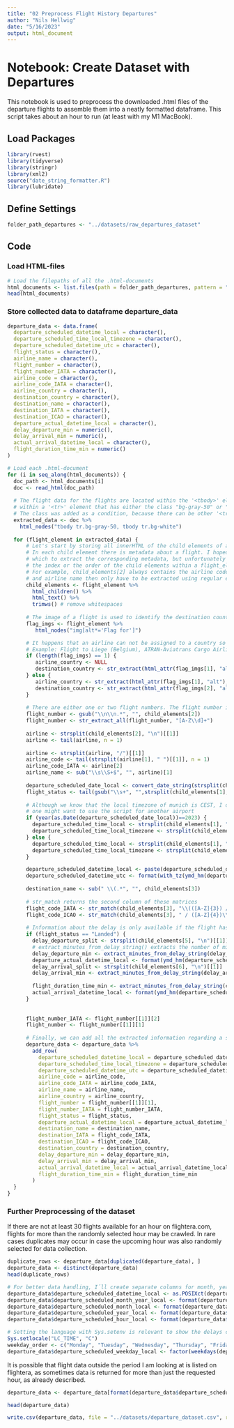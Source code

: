 ```yaml
---
title: "02 Preprocess Flight History Departures"
author: "Nils Hellwig"
date: "5/16/2023"
output: html_document
---
```


# Notebook: Create Dataset with Departures

This notebook is used to preprocess the downloaded .html files of the departure flights to assemble them into a neatly formatted dataframe. This script takes about an hour to run (at least with my M1 MacBook).

## Load Packages

```r
library(rvest)
library(tidyverse)
library(stringr)
library(xml2)
source("date_string_formatter.R")
library(lubridate)
```

## Define Settings

```r
folder_path_departures <- "../datasets/raw_departures_dataset"
```

## Code

### Load HTML-files

```r
# Load the filepaths of all the .html-documents
html_documents <- list.files(path = folder_path_departures, pattern = "\\.html$", full.names = TRUE)
head(html_documents)
```

### Store collected data to dataframe departure_data

```r
departure_data <- data.frame(
  departure_scheduled_datetime_local = character(),
  departure_scheduled_time_local_timezone = character(),
  departure_scheduled_datetime_utc = character(),
  flight_status = character(),
  airline_name = character(),
  flight_number = character(),
  flight_number_IATA = character(),
  airline_code = character(),
  airline_code_IATA = character(),
  airline_country = character(),
  destination_country = character(),
  destination_name = character(),
  destination_IATA = character(),
  destination_ICAO = character(),
  departure_actual_datetime_local = character(),
  delay_departure_min = numeric(),
  delay_arrival_min = numeric(),
  actual_arrival_datetime_local = character(),
  flight_duration_time_min = numeric()
)
```

```r
# Load each .html-document
for (i in seq_along(html_documents)) {
  doc_path <- html_documents[i]
  doc <- read_html(doc_path)
  
  # The flight data for the flights are located within the '<tbody>' element. Each flight is 
  # within a '<tr>' element that has either the class "bg-gray-50" or "bg-white". 
  # The class was added as a condition, because there can be other '<tr>' elements within the <tbody> element, but they do not contain flight data.
  extracted_data <- doc %>%
    html_nodes("tbody tr.bg-gray-50, tbody tr.bg-white")
  
  for (flight_element in extracted_data) {
      # Let's start by storing all innerHTML of the child elements of a flight's flight_element.
      # In each child element there is metadata about a flight. I hoped that each child element would have an id/class with 
      # which to extract the corresponding metadata, but unfortunately this was not the case. However, I noticed that 
      # the index or the order of the child elements within a flight_element is sufficient to know which child element contains which information. 
      # For example, child_elements[2] always contains the airline code and airline name for each flight. airline code 
      # and airline name then only have to be extracted using regular expressions.
      child_elements <- flight_element %>%
        html_children() %>%
        html_text() %>%
        trimws() # remove whitespaces
      
      # The image of a flight is used to identify the destination country / airline country      
      flag_imgs <- flight_element %>%
         html_nodes("img[alt*='Flag for']")

      # It happens that an airline can not be assigned to a country so that there's no flag icon.
      # Example: Flight to Liege (Belgium), ATRAN-Aviatrans Cargo Airlines, see here: https://www.flightera.net/en/airport/Munich/EDDM/departure/2017-12-13%2022_00?
      if (length(flag_imgs) == 1) {
         airline_country <- NULL
         destination_country <- str_extract(html_attr(flag_imgs[1], "alt"), "(?<=Flag for ).*")
      } else {
         airline_country <- str_extract(html_attr(flag_imgs[1], "alt"), "(?<=Flag for ).*")
         destination_country <- str_extract(html_attr(flag_imgs[2], "alt"), "(?<=Flag for ).*")
      }
     
      # There are either one or two flight numbers. The flight number is located before the first two \n\n inside child_elements[2]
      flight_number <- gsub("\\n\\n.*", "", child_elements[2])
      flight_number <- str_extract_all(flight_number, "[A-Z\\d]+")
      
      airline <- strsplit(child_elements[2], "\n")[[1]]
      airline <- tail(airline, n = 1)
    
      airline <- strsplit(airline, "/")[[1]]
      airline_code <- tail(strsplit(airline[1], " ")[[1]], n = 1)
      airline_code_IATA <- airline[2]
      airline_name <- sub("\\s\\S+$", "", airline)[1]
      
      departure_scheduled_date_local <- convert_date_string(strsplit(child_elements[1], "\n")[[1]][1])
      flight_status <- tail(gsub("\\s+", "",strsplit(child_elements[1], "\n")[[1]]), n = 1)
 
      # Although we know that the local timezone of munich is CEST, I decided to extract that data too because 
      # one might want to use the script for another airport
      if (year(as.Date(departure_scheduled_date_local))==2023) {
        departure_scheduled_time_local <- strsplit(child_elements[1], "\n")[[1]][7]
        departure_scheduled_time_local_timezone <- strsplit(child_elements[1], "\n")[[1]][8]
      } else {
        departure_scheduled_time_local <- strsplit(child_elements[1], "\n")[[1]][8]
        departure_scheduled_time_local_timezone <- strsplit(child_elements[1], "\n")[[1]][9]
      }

      departure_scheduled_datetime_local <- paste(departure_scheduled_date_local, departure_scheduled_time_local)
      departure_scheduled_datetime_utc <- format(with_tz(ymd_hm(departure_scheduled_datetime_local, tz = "CEST"), "UTC"), "%Y-%m-%d %H:%M")
     
      destination_name <- sub(" \\(.*", "", child_elements[3])
      
      # str_match returns the second column of these matrices
      flight_code_IATA <- str_match(child_elements[3], "\\(([A-Z]{3}) /")[, 2]
      flight_code_ICAO <- str_match(child_elements[3], " / ([A-Z]{4})\\)")[, 2]
      
      # Information about the delay is only available if the flight has landed and has not been cancelled or for the case that the status is unknown.
      if (flight_status == "Landed") {
        delay_departure_split <- strsplit(child_elements[5], "\n")[[1]]
        # extract_minutes_from_delay_string() extracts the number of minutes from a string like "23min late" or "1h 15min late"
        delay_departure_min <- extract_minutes_from_delay_string(delay_departure_split)
        departure_actual_datetime_local <- format(ymd_hm(departure_scheduled_datetime_local) + minutes(delay_departure_min), "%Y-%m-%d %H:%M")
        delay_arrival_split <- strsplit(child_elements[6], "\n")[[1]]
        delay_arrival_min <- extract_minutes_from_delay_string(delay_arrival_split)
        
        flight_duration_time_min <- extract_minutes_from_delay_string(child_elements[7])
        actual_arrival_datetime_local <- format(ymd_hm(departure_scheduled_datetime_local) + minutes(flight_duration_time_min + delay_departure_min), "%Y-%m-%d %H:%M")
      }
      
      
      flight_number_IATA <- flight_number[[1]][2]
      flight_number <- flight_number[[1]][1]
      
      # Finally, we can add all the extracted information regarding a specific flight to our dataframe
      departure_data <- departure_data %>%
        add_row(
          departure_scheduled_datetime_local = departure_scheduled_datetime_local,
          departure_scheduled_time_local_timezone = departure_scheduled_time_local_timezone,
          departure_scheduled_datetime_utc = departure_scheduled_datetime_utc,
          airline_code = airline_code,
          airline_code_IATA = airline_code_IATA,
          airline_name = airline_name,
          airline_country = airline_country,
          flight_number = flight_number[[1]][1],
          flight_number_IATA = flight_number_IATA,
          flight_status = flight_status,
          departure_actual_datetime_local = departure_actual_datetime_local,
          destination_name = destination_name,
          destination_IATA = flight_code_IATA,
          destination_ICAO = flight_code_ICAO,
          destination_country = destination_country,
          delay_departure_min = delay_departure_min,
          delay_arrival_min = delay_arrival_min,
          actual_arrival_datetime_local = actual_arrival_datetime_local,
          flight_duration_time_min = flight_duration_time_min
        )
  }
}
```

### Further Preprocessing of the dataset

If there are not at least 30 flights available for an hour on flightera.com, flights for more than the randomly selected hour may be crawled. In rare cases duplicates may occur in case the upcoming hour was also randomly selected for data collection.

```r
duplicate_rows <- departure_data[duplicated(departure_data), ]
departure_data <- distinct(departure_data)
head(duplicate_rows)
```

```r
# For better data handling, I´ll create separate columns for month, year and hour of the planned departures.
departure_data$departure_scheduled_datetime_local <- as.POSIXct(departure_data$departure_scheduled_datetime_local, format = "%Y-%m-%d %H:%M")
departure_data$departure_scheduled_month_year_local <- format(departure_data$departure_scheduled_datetime_local, "%Y-%m")
departure_data$departure_scheduled_month_local <- format(departure_data$departure_scheduled_datetime_local, "%m")
departure_data$departure_scheduled_year_local <- format(departure_data$departure_scheduled_datetime_local, "%Y")
departure_data$departure_scheduled_hour_local <- format(departure_data$departure_scheduled_datetime_local, format = "%H")

# Setting the language with Sys.setenv is relevant to show the delays correctly depending on the week (names should be in English in the plot)
Sys.setlocale("LC_TIME", "C")
weekday_order <- c("Monday", "Tuesday", "Wednesday", "Thursday", "Friday", "Saturday", "Sunday")
departure_data$departure_scheduled_weekday_local <- factor(weekdays(departure_data$departure_scheduled_datetime_local), levels = weekday_order)
```

It is possible that flight data outside the period I am looking at is listed on flightera, as sometimes data is returned for more than just the requested hour, as already described.

```r
departure_data <- departure_data[format(departure_data$departure_scheduled_datetime_local, "%Y-%m") >= "2017-10" & format(departure_data$departure_scheduled_datetime_local, "%Y-%m") <= "2023-05", ]
```


```r
head(departure_data)
```


```r
write.csv(departure_data, file = "../datasets/departure_dataset.csv", row.names = FALSE)
```
